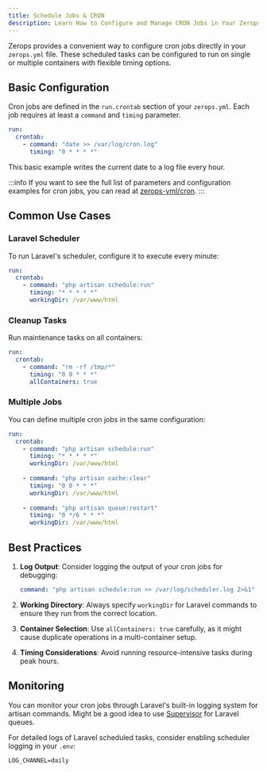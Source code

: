 ```yaml
---
title: Schedule Jobs & CRON
description: Learn How to Configure and Manage CRON Jobs in Your Zerops Laravel Application
---
```


Zerops provides a convenient way to configure cron jobs directly in your `zerops.yml` file. These scheduled tasks can be configured to run on single or multiple containers with flexible timing options.

## Basic Configuration

Cron jobs are defined in the `run.crontab` section of your `zerops.yml`. Each job requires at least a `command` and `timing` parameter.

```yaml
run: 
  crontab:
    - command: "date >> /var/log/cron.log"
      timing: "0 * * * *"
```

This basic example writes the current date to a log file every hour.

:::info
If you want to see the full list of parameters and configuration examples for cron jobs, you can read at [zerops-yml/cron](/zerops-yml/cron).
:::

## Common Use Cases

### Laravel Scheduler
To run Laravel's scheduler, configure it to execute every minute:

```yaml
run: 
  crontab:
    - command: "php artisan schedule:run"
      timing: "* * * * *"
      workingDir: /var/www/html
```

### Cleanup Tasks
Run maintenance tasks on all containers:

```yaml
run: 
  crontab:
    - command: "rm -rf /tmp/*"
      timing: "0 0 * * *"
      allContainers: true
```

### Multiple Jobs
You can define multiple cron jobs in the same configuration:

```yaml
run:
  crontab:
    - command: "php artisan schedule:run"
      timing: "* * * * *"
      workingDir: /var/www/html
    
    - command: "php artisan cache:clear"
      timing: "0 0 * * *"
      workingDir: /var/www/html
      
    - command: "php artisan queue:restart"
      timing: "0 */6 * * *"
      workingDir: /var/www/html
```

## Best Practices

1. **Log Output**: Consider logging the output of your cron jobs for debugging:
   ```yaml
   command: "php artisan schedule:run >> /var/log/scheduler.log 2>&1"
   ```

2. **Working Directory**: Always specify `workingDir` for Laravel commands to ensure they run from the correct location.

3. **Container Selection**: Use `allContainers: true` carefully, as it might cause duplicate operations in a multi-container setup.

4. **Timing Considerations**: Avoid running resource-intensive tasks during peak hours.

## Monitoring

You can monitor your cron jobs through Laravel's built-in logging system for artisan commands. Might be a good idea to use [Supervisor](https://laravel.com/docs/5.1/queues#supervisor-configuration) for Laravel queues.

For detailed logs of Laravel scheduled tasks, consider enabling scheduler logging in your `.env`:
```
LOG_CHANNEL=daily
```

